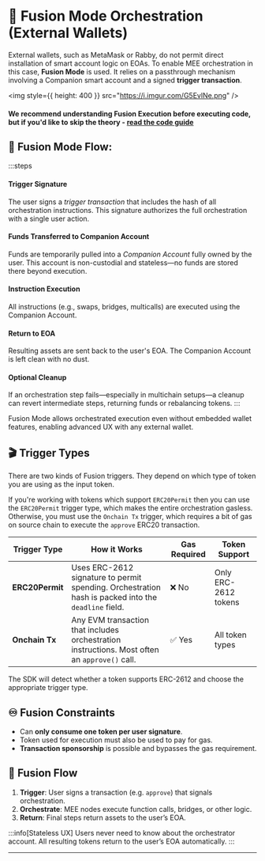 
# 🧡 Fusion Mode Orchestration (External Wallets)

External wallets, such as MetaMask or Rabby, do not permit direct installation of smart account logic on EOAs. To enable MEE orchestration in this case, **Fusion Mode** is used. It relies on a passthrough mechanism involving a Companion smart account and a signed **trigger transaction**.

<img style={{ height: 400 }} src="https://i.imgur.com/G5EvlNe.png" />

#### We recommend understanding Fusion Execution before executing code, but if you'd like to skip the theory - [read the code guide](/new/getting-started/pay-gas-erc20-token#-2-fusion-mode-used-with-external-wallets)

## 🎴 Fusion Mode Flow:

:::steps
#### **Trigger Signature** 
   The user signs a *trigger transaction* that includes the hash of all orchestration instructions. This signature authorizes the full orchestration with a single user action.

#### **Funds Transferred to Companion Account** 
   Funds are temporarily pulled into a *Companion Account* fully owned by the user. This account is non-custodial and stateless—no funds are stored there beyond execution.

#### **Instruction Execution** 
   All instructions (e.g., swaps, bridges, multicalls) are executed using the Companion Account.

#### **Return to EOA** 
   Resulting assets are sent back to the user's EOA. The Companion Account is left clean with no dust.

#### **Optional Cleanup** 
   If an orchestration step fails—especially in multichain setups—a cleanup can revert intermediate steps, returning funds or rebalancing tokens.
:::

Fusion Mode allows orchestrated execution even without embedded wallet features, enabling advanced UX with any external wallet.


## 🎬 Trigger Types

There are two kinds of Fusion triggers. They depend on which type of token you are using as 
the input token. 

If you're working with tokens which support `ERC20Permit` then you can use the `ERC20Permit`
trigger type, which makes the entire orchestration gasless. Otherwise, you must use the 
`Onchain Tx` trigger, which requires a bit of gas on source chain to execute the `approve` ERC20
transaction. 

| Trigger Type     | How it Works                                                        | Gas Required | Token Support        |
|------------------|---------------------------------------------------------------------|--------------|----------------------|
| **ERC20Permit**  | Uses ERC-2612 signature to permit spending. Orchestration hash is packed into the `deadline` field. | ❌ No         | Only ERC-2612 tokens |
| **Onchain Tx**   | Any EVM transaction that includes orchestration instructions. Most often an `approve()` call.          | ✅ Yes        | All token types      |

The SDK will detect whether a token supports ERC-2612 and choose the appropriate trigger type.

## ♾️ Fusion Constraints
- Can **only consume one token per user signature**.
- Token used for execution must also be used to pay for gas.
- **Transaction sponsorship** is possible and bypasses the gas requirement.

## 🔢 Fusion Flow
1. **Trigger**: User signs a transaction (e.g. `approve`) that signals orchestration.
2. **Orchestrate**: MEE nodes execute function calls, bridges, or other logic.
3. **Return**: Final steps return assets to the user’s EOA.

:::info[Stateless UX]
Users never need to know about the orchestrator account. All resulting tokens return to the user’s EOA automatically.
:::

---
